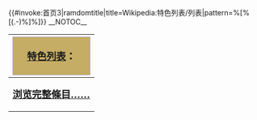 <includeonly>{{#invoke:首页3|ramdomtitle|title=Wikipedia:特色列表/列表|pattern=%[%[(.-)%]%]}}</includeonly><noinclude>
__NOTOC__
{|cellpadding="2" cellspacing="5" style="width:100%; border:1px solid #ddcef2; vertical-align:top;background-color:#FFFAF0;color:#000;"	
! <h2 style="margin:0;background-color:#C5AD66;font-size:120%;font-weight:bold;border:1px solid #afa3bf;text-align:center;color:#000;padding:0.2em 0.4em;">[[Wikipedia:特色列表|特色列表]]：{{Portal:特色內容/列表}}</h2>
|-
|style="color:#000"|{{:Wikipedia:特色列表/{{Portal:特色內容/列表}}}}<div align="right"><big>'''[[{{Portal:特色內容/列表}}|浏览完整條目……]]'''</big></div>
|}</noinclude>